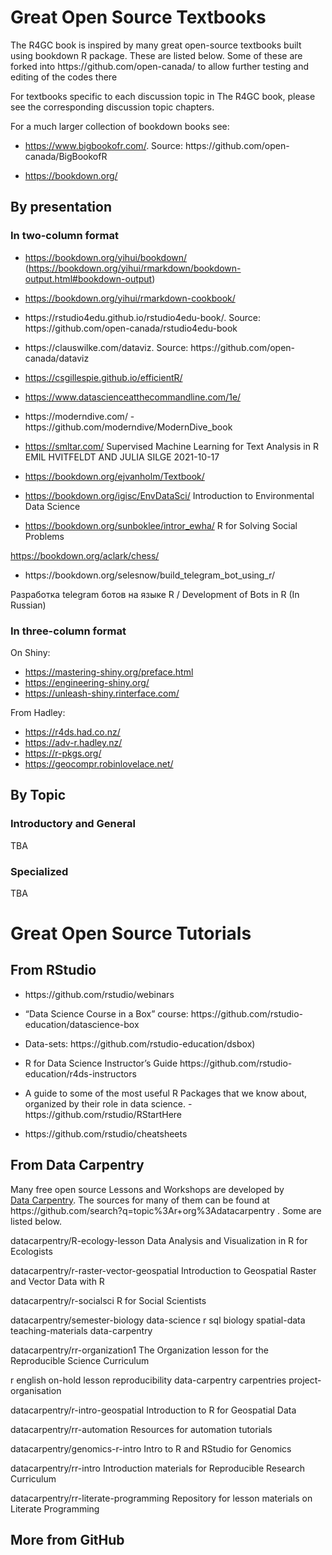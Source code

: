 Great Open Source Textbooks
==============

The R4GC book is inspired by many great open-source textbooks built using bookdown R package. These are listed below. Some of these are forked into https://github.com/open-canada/ to allow further testing and editing of the codes there


For textbooks specific to each discussion topic in The R4GC book, please see the corresponding discussion topic chapters.

For a much larger collection of bookdown books see:

-   <https://www.bigbookofr.com/>. Source: https://github.com/open-canada/BigBookofR

-   <https://bookdown.org/>

## By presentation

### In two-column format



-   <https://bookdown.org/yihui/bookdown/> (<https://bookdown.org/yihui/rmarkdown/bookdown-output.html#bookdown-output>)
-   <https://bookdown.org/yihui/rmarkdown-cookbook/>

- https://rstudio4edu.github.io/rstudio4edu-book/. Source: https://github.com/open-canada/rstudio4edu-book

- https://clauswilke.com/dataviz. Source: https://github.com/open-canada/dataviz

-   <https://csgillespie.github.io/efficientR/>

-   <https://www.datascienceatthecommandline.com/1e/>

- https://moderndive.com/ -  https://github.com/moderndive/ModernDive_book


-   <https://smltar.com/> Supervised Machine Learning for Text Analysis in R EMIL HVITFELDT AND JULIA SILGE 2021-10-17


-   <https://bookdown.org/ejvanholm/Textbook/>

-   <https://bookdown.org/igisc/EnvDataSci/> Introduction to Environmental Data Science

-   <https://bookdown.org/sunboklee/intror_ewha/> R for Solving Social Problems 

<!-- Ewha Womans University, 2021-2) 2021-09-03 -->

<https://bookdown.org/aclark/chess/>

<!-- https://bookdown.org/jerome_m_levesque/branchingAppUserGuide/ -->

<!-- A policy tool for COVID-19 workplace mitigation strategies -->

<!-- Jerome Levesque and David Maybury -->

- https://bookdown.org/selesnow/build_telegram_bot_using_r/

Разработка telegram ботов на языке R / 
Development of Bots in R (In Russian)

<!-- Алексей Селезнёв -->

<!-- 2021-08-26 -->

<!-- https://bookdown.org/f_pianzola/Korean_literature/ -->

### In three-column format


On Shiny:

-   <https://mastering-shiny.org/preface.html>
-   <https://engineering-shiny.org/>
-   <https://unleash-shiny.rinterface.com/>

From Hadley:

-   <https://r4ds.had.co.nz/>
-   <https://adv-r.hadley.nz/>
-   <https://r-pkgs.org/>
-   <https://geocompr.robinlovelace.net/>


## By Topic

###  Introductory and General 


TBA

### Specialized 

TBA


# Great Open Source  Tutorials




## From RStudio  


- https://github.com/rstudio/webinars

- "Data Science Course in a Box" course:
https://github.com/rstudio-education/datascience-box

- Data-sets: https://github.com/rstudio-education/dsbox)

- R for Data Science Instructor's Guide
https://github.com/rstudio-education/r4ds-instructors


- A guide to some of the most useful R Packages that we know about, organized by their role in data science. - https://github.com/rstudio/RStartHere


- https://github.com/rstudio/cheatsheets



## From Data Carpentry

Many free open source  Lessons and Workshops are developed by  
[ Data Carpentry](https://datacarpentry.org/lessons). The sources for many of them can be found at
https://github.com/search?q=topic%3Ar+org%3Adatacarpentry .
Some are listed below.

datacarpentry/R-ecology-lesson
Data Analysis and Visualization in R for Ecologists

datacarpentry/r-raster-vector-geospatial
Introduction to Geospatial Raster and Vector Data with R

datacarpentry/r-socialsci
R for Social Scientists

datacarpentry/semester-biology
data-science r sql biology spatial-data teaching-materials data-carpentry

datacarpentry/rr-organization1
The Organization lesson for the Reproducible Science Curriculum

r english on-hold lesson reproducibility data-carpentry carpentries project-organisation

datacarpentry/r-intro-geospatial
Introduction to R for Geospatial Data

datacarpentry/rr-automation
Resources for automation tutorials


datacarpentry/genomics-r-intro
Intro to R and RStudio for Genomics

datacarpentry/rr-intro
Introduction materials for Reproducible Research Curriculum


datacarpentry/rr-literate-programming
Repository for lesson materials on Literate Programming


## More from GitHub